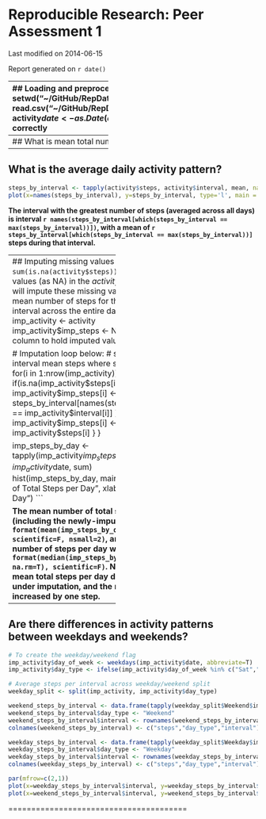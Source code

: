 # Reproducible Research: Peer Assessment 1
Last modified on 2014-06-15

Report generated on `r date()`
 
-------------------------
## Loading and preprocessing the data
```r
setwd("~/GitHub/RepData_PeerAssessment1")
activity <- read.csv("~/GitHub/RepData_PeerAssessment1/activity.csv")
activity$date <- as.Date(activity$date) #set date format correctly

```

----------------------------
## What is mean total number of steps taken per day?
```r
steps_by_day <- tapply(activity$steps, activity$date, sum)
hist(steps_by_day, main= "Histogram of Total Steps per Day", xlab="Steps per Day")
```
**The mean number of steps per day (excluding the missing data) was `r format(mean(steps_by_day, na.rm=T), scientific=F, nsmall=2)`, and the median number of steps per day was `r median(steps_by_day, na.rm=T)`.**

------------------------------
## What is the average daily activity pattern?
```r
steps_by_interval <- tapply(activity$steps, activity$interval, mean, na.rm=T)
plot(x=names(steps_by_interval), y=steps_by_interval, type='l', main = "Average # Steps per Interval", xlab= "Interval", ylab= "Average # Steps")
```
**The interval with the greatest number of steps (averaged across all days) is interval `r names(steps_by_interval[which(steps_by_interval == max(steps_by_interval))])`, with a mean of `r steps_by_interval[which(steps_by_interval == max(steps_by_interval))]` steps during that interval.**


------------------------------
## Imputing missing values
There are `r sum(is.na(activity$steps))` missing _steps_ values (as NA) in the _activity_ dataset. We will impute these missing values using the mean number of steps for the associated interval across the entire dataset.
```r
imp_activity <- activity
imp_activity$imp_steps <- NA #preset the column to hold imputed values to NA

# Imputation loop below: 
# substitutes interval mean steps where steps is missing
for(i in 1:nrow(imp_activity)){
  if(is.na(imp_activity$steps[i])){
    imp_activity$imp_steps[i] <- steps_by_interval[names(steps_by_interval) == imp_activity$interval[i]] 
    } else {
      imp_activity$imp_steps[i] <- imp_activity$steps[i]
      }
  }

imp_steps_by_day <- tapply(imp_activity$imp_steps, imp_activity$date, sum)
hist(imp_steps_by_day, main= "Histogram of Total Steps per Day", xlab="Steps per Day")
```

**The mean number of total steps per day (including the newly-imputed data) was `r format(mean(imp_steps_by_day, na.rm=T), scientific=F, nsmall=2)`, and the median number of steps per day was `r format(median(imp_steps_by_day, na.rm=T), scientific=F)`. Note that the mean total steps per day did not change under imputation, and the median increased by one step.**



------------------------------
## Are there differences in activity patterns between weekdays and weekends?
```r
# To create the weekday/weekend flag
imp_activity$day_of_week <- weekdays(imp_activity$date, abbreviate=T)
imp_activity$day_type <- ifelse(imp_activity$day_of_week %in% c("Sat","Sun"),"Weekend", "Weekday")

# Average steps per interval across weekday/weekend split
weekday_split <- split(imp_activity, imp_activity$day_type)

weekend_steps_by_interval <- data.frame(tapply(weekday_split$Weekend$imp_steps, weekday_split$Weekend$interval, mean))
weekend_steps_by_interval$day_type <- "Weekend"
weekend_steps_by_interval$interval <- rownames(weekend_steps_by_interval)
colnames(weekend_steps_by_interval) <- c("steps","day_type","interval")

weekday_steps_by_interval <- data.frame(tapply(weekday_split$Weekday$imp_steps, weekday_split$Weekday$interval, mean))
weekday_steps_by_interval$day_type <- "Weekday"
weekday_steps_by_interval$interval <- rownames(weekday_steps_by_interval)
colnames(weekday_steps_by_interval) <- c("steps","day_type","interval")

par(mfrow=c(2,1))
plot(x=weekday_steps_by_interval$interval, y=weekday_steps_by_interval$steps, type='l', main = "Weekday", xlab= "Interval", ylab= "Average Steps", las=1)
plot(x=weekend_steps_by_interval$interval, y=weekend_steps_by_interval$steps, type='l', main = "Weekend", xlab= "Interval", ylab= "Average Steps", las=1)

```



=======================================
